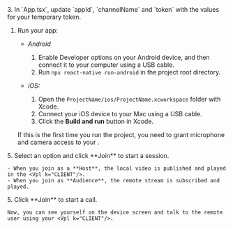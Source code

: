 <PlatformWrapper platform="react-native">
3.  In `App.tsx`, update `appId`, `channelName` and `token` with the values for your temporary token.

1. Run your app:

    - *Android*

        1. Enable Developer options on your Android device, and then connect it to your computer using a USB cable.
        1. Run `npx react-native run-android` in the project root directory.

    - *iOS:*

        1. Open the `ProjectName/ios/ProjectName.xcworkspace` folder with Xcode.
        1. Connect your iOS device to your Mac using a USB cable.
        1. Click the **Build and run** button in Xcode.


    If this is the first time you run the project, you need to grant microphone and camera access to your <Vpl k="CLIENT"/>.

<ProductWrapper product="interactive-live-streaming">
5. Select an option and click **Join** to start a session.

    - When you join as a **Host**, the local video is published and played in the <Vpl k="CLIENT"/>.
    - When you join as **Audience**, the remote stream is subscribed and played.
  </ProductWrapper>

<ProductWrapper product="video-calling">
5. Click **Join** to start a call. 

    Now, you can see yourself on the device screen and talk to the remote user using your <Vpl k="CLIENT"/>.
</ProductWrapper>



</PlatformWrapper>